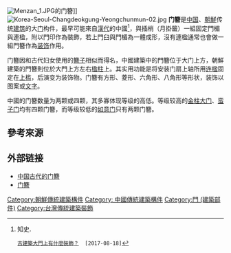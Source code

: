 [[File:Menzan_1.JPG|thumb]]的门簪]]
[[File:Korea-Seoul-Changdeokgung-Yeongchunmun-02.jpg|thumb]]
'''门簪'''是[[中国|中国]]、[[朝鮮|朝鮮]]传统[[建筑|建筑]]的大[[门|门]]构件，最早可能來自[[漢代|漢代]]的中國<ref>知史.
 [http://www.mychistory.com/2-1220/ 古建築大門上有什麼裝飾？] {{Wayback|url=http://www.mychistory.com/2-1220/ |date=20170818173357 }} [2017-08-18]</ref>，與插梢（月掛籤）一組固定門楣與連楹，附以門印作為裝飾，若上門臼與門楣為一體成形，沒有連楹通常也會做一組門簪作為[[装饰|装饰]]作用。

门簪因和古代妇女使用的[[簪子|簪子]]相似而得名，中國建築中的門簪位于大门上方，朝鮮建築的門簪則位於大門上方左右[[楹柱|楹柱]]上。其实用功能是将安装门扇上轴所用[[连楹|连楹]]固定在[[上槛|上槛]]，后演变为装饰物。门簪有方形、菱形、六角形、八角形等形状，装饰以图案或[[文字|文字]]。

中國的门簪数量为两颗或四颗，其多寡体现等级的高低。等级较高的[[金柱大门|金柱大门]]、[[蛮子门|蛮子门]]均有四颗门簪，而等级较低的[[如意门|如意门]]只有两颗门簪。

==參考來源==
{{Reflist}}

==外部链接==
* [http://www.thn21.com/hua/sky/7025.html 中国古代的门簪] {{Wayback|url=http://www.thn21.com/hua/sky/7025.html |date=20201001052006 }}
* [https://web.archive.org/web/20070930071738/http://www.obj.org.cn/Article/200501/20050111004533.shtml 门簪]

[[Category:朝鮮傳統建築構件|Category:朝鮮傳統建築構件]]
[[Category:_中國傳統建築構件|Category: 中國傳統建築構件]]
[[Category:門_(建築部件)|Category:門 (建築部件)]]
[[Category:台灣傳統建築裝飾|Category:台灣傳統建築裝飾]]